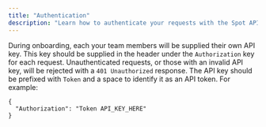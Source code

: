 ```yaml
---
title: "Authentication"
description: "Learn how to authenticate your requests with the Spot API"
---
```


During onboarding, each your team members will be supplied their own API key. This key should be supplied in the header
under the `Authorization` key for each request. Unauthenticated requests, or those with an invalid API key, will be
rejected with a `401 Unauthorized` response. The API key should be prefixed with `Token` and a space to identify it
as an API token. For example:

```
{
  "Authorization": "Token API_KEY_HERE"
}
```